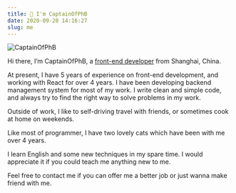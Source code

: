 ```yaml
---
title: 👋 I'm CaptainOfPhB
date: 2020-09-20 14:16:27
slug: me
---
```



<Image 
  src={me} 
  alt="CaptainOfPhB" 
  class="rounded-full w-full lg:w-1/3 !mb-10 shadow-2xl hover:animate-pulse hover:scale-75 duration-300"
/>

Hi there, I’m CaptainOfPhB, a <u>front-end developer</u> from Shanghai, China.

At present, I have 5 years of experience on front-end development, and working with React for over 4 years. I have been developing backend management system for most of my work. I write clean and simple code, and always try to find the right way to solve problems in my work.

Outside of work, I like to self-driving travel with friends, or sometimes cook at home on weekends.

Like most of programmer, I have two lovely cats which have been with me over 4 years.

I learn English and some new techniques in my spare time. I would appreciate it if you could teach me anything new to me.

Feel free to contact me if you can offer me a better job or just wanna make friend with me.

<Social />
